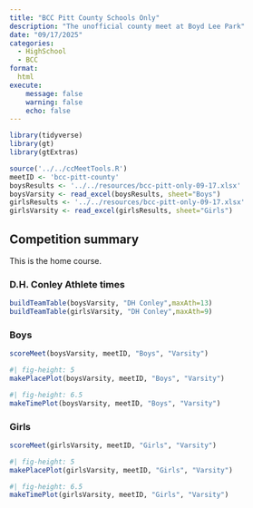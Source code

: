 ```yaml
---
title: "BCC Pitt County Schools Only"
description: "The unofficial county meet at Boyd Lee Park"
date: "09/17/2025"
categories:
  - HighSchool
  - BCC
format: 
  html
execute:
    message: false
    warning: false
    echo: false
---
```


```r
library(tidyverse)
library(gt)
library(gtExtras)

source('../../ccMeetTools.R')
meetID <- 'bcc-pitt-county'
boysResults <- '../../resources/bcc-pitt-only-09-17.xlsx'
boysVarsity <- read_excel(boysResults, sheet="Boys")
girlsResults <- '../../resources/bcc-pitt-only-09-17.xlsx'
girlsVarsity <- read_excel(girlsResults, sheet="Girls")
```

## Competition summary
This is the home course. 

### D.H. Conley Athlete times
```r
buildTeamTable(boysVarsity, "DH Conley",maxAth=13)
buildTeamTable(girlsVarsity, "DH Conley",maxAth=9)
```

### Boys
```r
scoreMeet(boysVarsity, meetID, "Boys", "Varsity")
```

```r
#| fig-height: 5
makePlacePlot(boysVarsity, meetID, "Boys", "Varsity")
```

```r
#| fig-height: 6.5
makeTimePlot(boysVarsity, meetID, "Boys", "Varsity")
```

### Girls
```r
scoreMeet(girlsVarsity, meetID, "Girls", "Varsity")
```

```r
#| fig-height: 5
makePlacePlot(girlsVarsity, meetID, "Girls", "Varsity")
```

```r
#| fig-height: 6.5
makeTimePlot(girlsVarsity, meetID, "Girls", "Varsity")
```
